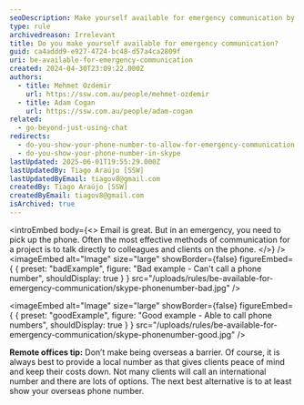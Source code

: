 ```yaml
---
seoDescription: Make yourself available for emergency communication by providing a phone number or Skype ID to ensure seamless connections.
type: rule
archivedreason: Irrelevant
title: Do you make yourself available for emergency communication?
guid: ca4addd9-e927-4724-bc48-d57a4ca2809f
uri: be-available-for-emergency-communication
created: 2024-04-30T23:09:22.000Z
authors:
  - title: Mehmet Ozdemir
    url: https://ssw.com.au/people/mehmet-ozdemir
  - title: Adam Cogan
    url: https://ssw.com.au/people/adam-cogan
related:
  - go-beyond-just-using-chat
redirects:
  - do-you-show-your-phone-number-to-allow-for-emergency-communication
  - do-you-show-your-phone-number-in-skype
lastUpdated: 2025-06-01T19:55:29.000Z
lastUpdatedBy: Tiago Araújo [SSW]
lastUpdatedByEmail: tiagov8@gmail.com
createdBy: Tiago Araújo [SSW]
createdByEmail: tiagov8@gmail.com
isArchived: true
---
```


<introEmbed
  body={<>
Email is great. But in an emergency, you need to pick up the phone. Often the most effective methods of communication for a project is to talk directly to colleagues and clients on the phone.
  </>}
/>
<imageEmbed
  alt="Image"
  size="large"
  showBorder={false}
  figureEmbed={ {
    preset: "badExample",
    figure: "Bad example - Can't call a phone number",
    shouldDisplay: true
  } }
  src="/uploads/rules/be-available-for-emergency-communication/skype-phonenumber-bad.jpg"
/>

<imageEmbed
  alt="Image"
  size="large"
  showBorder={false}
  figureEmbed={ {
    preset: "goodExample",
    figure: "Good example - Able to call phone numbers",
    shouldDisplay: true
  } }
  src="/uploads/rules/be-available-for-emergency-communication/skype-phonenumber-good.jpg"
/>

**Remote offices tip:** Don’t make being overseas a barrier. Of course, it is always best to provide a local number as that gives clients peace of mind and keep their costs down. Not many clients will call an international number and there are lots of options. The next best alternative is to at least show your overseas phone number.
